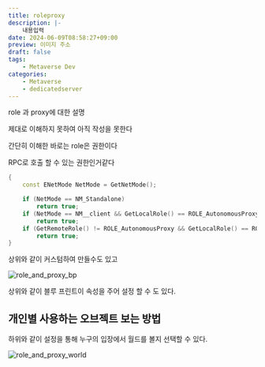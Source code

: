 ```yaml
---
title: roleproxy
description: |-
    내용입력
date: 2024-06-09T08:58:27+09:00
preview: 이미지 주소
draft: false
tags:
    - Metaverse Dev
categories:
    - Metaverse
    - dedicatedserver
---
```


role 과 proxy에 대한 설명

제대로 이해하지 못하여 아직 작성을 못한다

간단히 이해한 바로는 role은 권한이다

RPC로 호출 할 수 있는 권한인거같다

```cpp
{
    const ENetMode NetMode = GetNetMode();

    if (NetMode == NM_Standalone)
        return true;
    if (NetMode == NM__client && GetLocalRole() == ROLE_AutonomousProxy)
        return true;
    if (GetRemoteRole() != ROLE_AutonomousProxy && GetLocalRole() == ROLE_Authority)
        return true;
}
```
상위와 같이 커스텀하여 만들수도 있고

![role_and_proxy_bp](./assets/role_and_proxy_bp.png)

상위와 같이 블루 프린트이 속성을 주어 설정 할 수 도 있다.

## 개인별 사용하는 오브젝트 보는 방법

하위와 같이 설정을 통해 누구의 입장에서 월드를 볼지 선택할 수 있다.

![role_and_proxy_world](./assets/role_and_proxy_world.png)